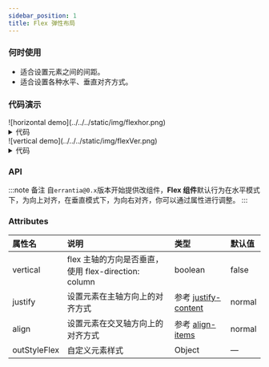```yaml
---
sidebar_position: 1
title: Flex 弹性布局
---
```


### 何时使用
- 适合设置元素之间的间距。
- 适合设置各种水平、垂直对齐方式。

### 代码演示


<Tabs>
  <TabItem value="npm" label="horizontal" default>
    ![horizontal demo](../../../static/img/flexhor.png)
    <details>
      <summary>代码</summary>
      ```html
      <template>
          <erFlex justify="center" aligns="center" :outStyleFlex="{height: '100vh', gap: '20px'}" >
            <div style="width: 100px; height: 100px; border: 1px solid #ccc;">
              <erFlex>
                <div style="width: 20px; height: 20px; background-color: red;">1</div>
                <div style="width: 20px; height: 20px; background-color: green;">2</div>
                <div style="width: 20px; height: 20px; background-color: yellow;">3</div>
              </erFlex>
            </div>
            <div style="width: 100px; height: 100px; border: 1px solid #ccc;">
              <erFlex 
                justify="space-between" 
                aligns="center" 
              >
                <div style="width: 20px; height: 20px; background-color: red;">1</div>
                <div style="width: 20px; height: 20px; background-color: green;">2</div>
                <div style="width: 20px; height: 20px; background-color: yellow;">3</div>
              </erFlex>
            </div>
          </erFlex>
      </template>
      ```
    </details>
  </TabItem>
  <TabItem value="yarn" label="vertical">
    ![vertical demo](../../../static/img/flexVer.png)
    <details>
      <summary>代码</summary>
      ```html
      <template>
        <erFlex vertical justify="center" aligns="center" :outStyleFlex="{height: '100vh', gap: '20px'}" >
          <div style="width: 100px; height: 100px; border: 1px solid #ccc;">
            <erFlex vertical>
              <div style="width: 20px; height: 20px; background-color: red;">1</div>
              <div style="width: 20px; height: 20px; background-color: green;">2</div>
              <div style="width: 20px; height: 20px; background-color: yellow;">3</div>
            </erFlex>
          </div>
          <div style="width: 100px; height: 100px; border: 1px solid #ccc;">
            <erFlex 
              vertical
              justify="space-between" 
              aligns="center" 
            >
              <div style="width: 20px; height: 20px; background-color: red;">1</div>
              <div style="width: 20px; height: 20px; background-color: green;">2</div>
              <div style="width: 20px; height: 20px; background-color: yellow;">3</div>
            </erFlex>
          </div>
        </erFlex>
      </template>
      ```
    </details>
  </TabItem>
</Tabs>

### API
:::note 备注
自`errantia@0.x`版本开始提供改组件，**Flex 组件**默认行为在水平模式下，为向上对齐，在垂直模式下，为向右对齐，你可以通过属性进行调整。
:::
### Attributes
|属性名|说明|类型|默认值|
|:------|:------|:------|:------|
|vertical|flex 主轴的方向是否垂直，使用 flex-direction: column|boolean|false|
|justify|设置元素在主轴方向上的对齐方式|参考 [justify-content](https://developer.mozilla.org/zh-CN/docs/Web/CSS/justify-content)|normal|
|align|设置元素在交叉轴方向上的对齐方式|参考 [align-items](https://developer.mozilla.org/zh-CN/docs/Web/CSS/align-items)|normal|
|outStyleFlex|自定义元素样式|Object|—|
